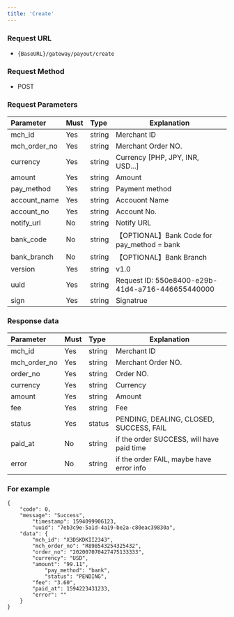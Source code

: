 ```yaml
---
title: 'Create'
---
```


### Request URL
- `{BaseURL}/gateway/payout/create`

### Request Method
- POST

### Request Parameters

| Parameter | Must    | Type  |  Explanation  |
|:-------------|:----|:----- |----------------------------|
| mch_id       | Yes   |string | Merchant ID                        |
| mch_order_no | Yes   |string | Merchant Order NO.                      |
| currency | Yes   |string | Currency [PHP, JPY, INR, USD...]                       |
| amount       | Yes   |string | Amount             |
| pay_method   | Yes  |string | Payment method          |
| account_name | Yes   |string | Accouont Name                     |
| account_no   | Yes   |string | Account No. |
| notify_url   | No   |string | Notify URL    |
| bank_code    | No   |string | 【OPTIONAL】Bank Code  for pay_method = bank          |
| bank_branch  | No   |string | 【OPTIONAL】Bank Branch           |
| version      | Yes   |string |  v1.0                 |
| uuid  | Yes  | string   | Request ID: 550e8400-e29b-41d4-a716-446655440000 |
| sign         | Yes   |string | Signatrue                    |

### Response data

| Parameter | Must    | Type  |  Explanation  |
|:------------|:---|:----- |-----   |
| mch_id      |Yes  |string |Merchant ID   |
| mch_order_no|Yes  |string |Merchant Order NO. |
| order_no    |Yes  |string |Order NO. |
| currency    |Yes  |string |Currency |
| amount      |Yes  |string |Amount |
| fee         |Yes  |string |Fee |
| status      |Yes  |status | PENDING, DEALING, CLOSED, SUCCESS, FAIL |
| paid_at     |No  |string |if the order SUCCESS, will have paid time|
| error       |No  |string |if the order FAIL, maybe have error info |

### For example

```
{
    "code": 0,
    "message": "Success",
		"timestamp": 1594099906123,
		"uuid": "7eb3c9e-5a1d-4a19-be2a-c80eac39830a",
    "data": {
        "mch_id": "X3DSKDKII2343",
        "mch_order_no": "R898543254325432",
        "order_no": "202007070427475133333",
        "currency": "USD",
        "amount": "99.11",
    		"pay_method": "bank",
    		"status": "PENDING",
        "fee": "3.60",
        "paid_at": 1594223431233,
        "error": ""
    }
}
```